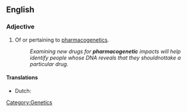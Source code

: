 ==English==

===Adjective===
{{en-adj|-}}

# {{pharmacology}} Of or pertaining to [[pharmacogenetics]].
#: ''Examining new drugs for '''pharmacogenetic''' impacts will help identify people whose DNA reveals that they should ''not'' take a particular drug.''

====Translations====
{{trans-top|pertaining to pharmacogenetics}}
*Dutch: {{t|nl|farmacogenetisch}}
{{trans-mid}}
{{trans-bottom}}

[[Category:Genetics]]